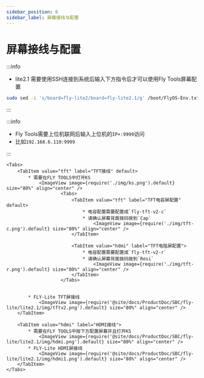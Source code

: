 ```yaml
---
sidebar_position: 6
sidebar_label: 屏幕接线与配置
---
```




# 屏幕接线与配置
:::info

* lite2.1 需要使用SSH连接到系统后输入下方指令后才可以使用Fly Tools屏幕配置
```bash
sudo sed -i 's/board=fly-lite2/board=fly-lite2.1/g' /boot/FlyOS-Env.txt
```
:::

:::info

* Fly Tools需要上位机联网后输入上位机的`IP+:9999`访问
* 比如`192.168.6.110:9999`

:::

    <Tabs>
        <TabItem value="tft" label="TFT接线" default>
            * 需要在FLY TOOLS中打开KS
                <ImageView image={require('./img/ks.png').default} size="80%" align="center" />
                        <Tabs>
                            <TabItem value="tft" label="TFT电容屏配置" default>
                                * 电容配置需要配置成`fly-tft-v2-c`
                                * 请确认屏幕背面拨码拨到`Cap`
                                    <ImageView image={require('./img/tft-c.png').default} size="80%" align="center" />
                            </TabItem>

                            <TabItem value="hdmi" label="TFT电阻屏配置">
                                * 电容配置需要配置成`fly-tft-v2-r`
                                * 请确认屏幕背面拨码拨到`Resi`
                                    <ImageView image={require('./img/tft-r.png').default} size="80%" align="center" />
                            </TabItem>
                        </Tabs>


            * FLY-Lite TFT屏接线
                <ImageView image={require('@site/docs/ProductDoc/SBC/fly-lite/lite2.1/img/tftv2.png').default} size="80%" align="center" />
        </TabItem>

        <TabItem value="hdmi" label="HDMI接线">
            * 需要在FLY TOOLS中按下方配置屏幕并且打开KS
                <ImageView image={require('@site/docs/ProductDoc/SBC/fly-lite/lite2.1/img/hdmi.png').default} size="80%" align="center" />               
            * FLY-Lite HDMI屏接线
                <ImageView image={require('@site/docs/ProductDoc/SBC/fly-lite/lite2.1/img/hdmi1.png').default} size="80%" align="center" />
        </TabItem>
    </Tabs>
